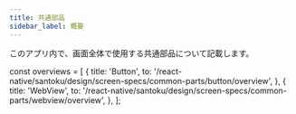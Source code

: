 ```yaml
---
title: 共通部品
sidebar_label: 概要
---
```


このアプリ内で、画面全体で使用する共通部品について記載します。

<!-- textlint-disable ja-technical-writing/sentence-length,ja-technical-writing/max-comma,ja-spacing/ja-no-space-around-parentheses,jtf-style/3.3.かっこ類と隣接する文字の間のスペースの有無,ja-technical-writing/ja-no-mixed-period,ja-technical-writing/no-unmatched-pair -->

const overviews = [
  {
    title: 'Button',
    to: '/react-native/santoku/design/screen-specs/common-parts/button/overview',
  },
  {
    title: 'WebView',
    to: '/react-native/santoku/design/screen-specs/common-parts/webview/overview',
  },
];

<PageList overviews={overviews} colSize={12} />

<!-- textlint-enable ja-technical-writing/sentence-length,ja-technical-writing/max-comma,ja-spacing/ja-no-space-around-parentheses,jtf-style/3.3.かっこ類と隣接する文字の間のスペースの有無,ja-technical-writing/ja-no-mixed-period,ja-technical-writing/no-unmatched-pair -->
